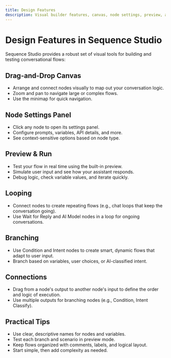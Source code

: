 ```yaml
---
title: Design Features
description: Visual builder features, canvas, node settings, preview, and flow design tools in Sequence Studio.
---
```


# Design Features in Sequence Studio

Sequence Studio provides a robust set of visual tools for building and testing conversational flows:

## Drag-and-Drop Canvas
- Arrange and connect nodes visually to map out your conversation logic.
- Zoom and pan to navigate large or complex flows.
- Use the minimap for quick navigation.

## Node Settings Panel
- Click any node to open its settings panel.
- Configure prompts, variables, API details, and more.
- See context-sensitive options based on node type.

## Preview & Run
- Test your flow in real time using the built-in preview.
- Simulate user input and see how your assistant responds.
- Debug logic, check variable values, and iterate quickly.

## Looping
- Connect nodes to create repeating flows (e.g., chat loops that keep the conversation going).
- Use Wait for Reply and AI Model nodes in a loop for ongoing conversations.

## Branching
- Use Condition and Intent nodes to create smart, dynamic flows that adapt to user input.
- Branch based on variables, user choices, or AI-classified intent.

## Connections
- Drag from a node's output to another node's input to define the order and logic of execution.
- Use multiple outputs for branching nodes (e.g., Condition, Intent Classify).

## Practical Tips
- Use clear, descriptive names for nodes and variables.
- Test each branch and scenario in preview mode.
- Keep flows organized with comments, labels, and logical layout.
- Start simple, then add complexity as needed. 